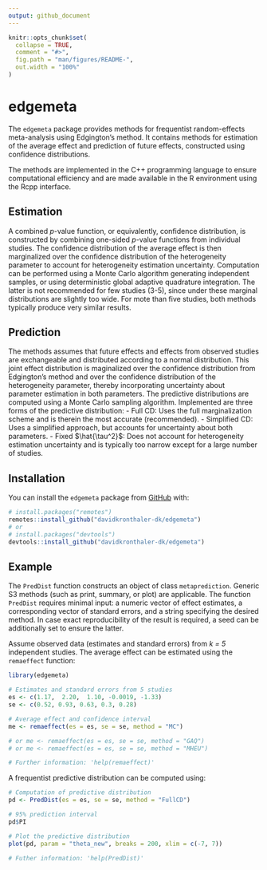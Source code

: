 ```yaml
---
output: github_document
---
```


<!-- README.md is generated from README.Rmd. Please edit that file -->
<!-- README.Rmd needs to be rendered to MD with devtools::build_readme() -->

```r
knitr::opts_chunk$set(
  collapse = TRUE,
  comment = "#>",
  fig.path = "man/figures/README-",
  out.width = "100%"
)
```

# edgemeta

<!-- badges: start -->
<!-- badges: end -->

The `edgemeta` package provides methods for frequentist random-effects meta-analysis using Edgington's method. It contains methods for estimation of the average effect and prediction of future effects, constructed using confidence distributions. 

The methods are implemented in the C++ programming language to ensure computational efficiency and are made available in the R environment using the Rcpp interface. 

## Estimation

A combined $p$-value function, or equivalently, confidence distribution, is constructed by combining one-sided $p$-value functions from individual studies. The confidence distribution of the average effect is then marginalized over the confidence distribution of the heterogeneity parameter to account for heterogeneity estimation uncertainty. Computation can be performed using a Monte Carlo algorithm generating independent samples, or using deterministic global adaptive quadrature integration. The latter is not recommended for few studies (3-5), since under these marginal distributions are slightly too wide. For mote than five studies, both methods typically produce very similar results.

## Prediction

The methods assumes that future effects and effects from observed studies are exchangeable and distributed according to a normal distribution. This joint effect distribution is maginalized over the confidence distribution from Edgington's method and over the confidence distribution of the heterogeneity parameter, thereby incorporating uncertainty about parameter estimation in both parameters. The predictive distributions are computed using a Monte Carlo sampling algorithm. Implemented are three forms of the predictive distribution:
- Full CD: Uses the full marginalization scheme and is therein the most accurate (recommended).
- Simplified CD: Uses a simplified approach, but accounts for uncertainty about both parameters.
- Fixed $\hat{\tau^2}$: Does not account for heterogeneity estimation uncertainty and is typically too narrow except for a large number of studies.

## Installation

You can install the `edgemeta` package from [GitHub](https://github.com/) with:

``` r
# install.packages("remotes")
remotes::install_github("davidkronthaler-dk/edgemeta")
# or
# install.packages("devtools")
devtools::install_github("davidkronthaler-dk/edgemeta")
```

## Example

The `PredDist` function constructs an object of class `metaprediction`. Generic S3 methods (such as print, summary, or plot) are applicable. The function `PredDist` requires minimal input: a numeric vector of effect estimates, a corresponding vector of standard errors, and a string specifying the desired method. In case exact reproducibility of the result is required, a seed can be additionally set to ensure the latter.

Assume observed data (estimates and standard errors) from *k = 5* independent studies. The average effect can be estimated using the `remaeffect` function:

```r
library(edgemeta)

# Estimates and standard errors from 5 studies
es <- c(1.17,  2.20,  1.10, -0.0019, -1.33) 
se <- c(0.52, 0.93, 0.63, 0.3, 0.28)

# Average effect and confidence interval
me <- remaeffect(es = es, se = se, method = "MC") 

# or me <- remaeffect(es = es, se = se, method = "GAQ")
# or me <- remaeffect(es = es, se = se, method = "MHEU")

# Further information: 'help(remaeffect)'
```

A frequentist predictive distribution can be computed using:

```r
# Computation of predictive distribution
pd <- PredDist(es = es, se = se, method = "FullCD")

# 95% prediction interval
pd$PI

# Plot the predictive distribution
plot(pd, param = "theta_new", breaks = 200, xlim = c(-7, 7))

# Futher information: 'help(PredDist)'
```

